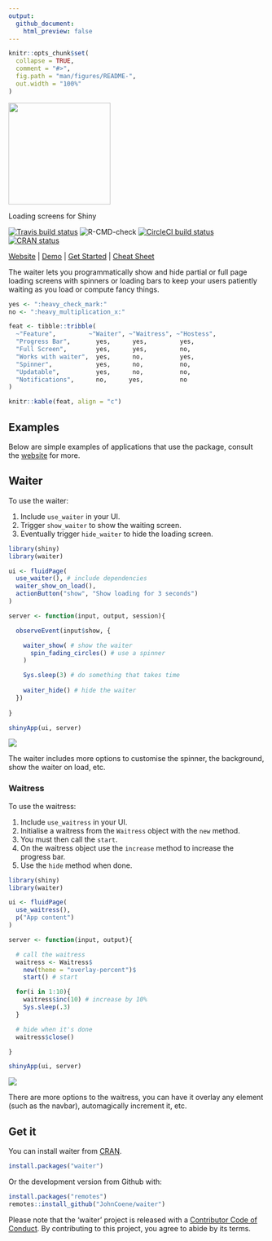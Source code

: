 ```yaml
---
output: 
  github_document:
    html_preview: false
---
```


<!-- README.md is generated from README.Rmd. Please edit that file -->

```r
knitr::opts_chunk$set(
  collapse = TRUE,
  comment = "#>",
  fig.path = "man/figures/README-",
  out.width = "100%"
)
```

<div align="center">
<img src="./man/figures/logo.png" height = "200px" />

Loading screens for Shiny

<!-- badges: start -->
[![Travis build status](https://travis-ci.org/JohnCoene/waiter.svg?branch=master)](https://travis-ci.org/JohnCoene/waiter)
![R-CMD-check](https://github.com/JohnCoene/waiter/workflows/R-CMD-check/badge.svg)
[![CircleCI build status](https://circleci.com/gh/JohnCoene/waiter.svg?style=svg)](https://circleci.com/gh/JohnCoene/waiter)
[![CRAN status](https://www.r-pkg.org/badges/version/waiter)](https://CRAN.R-project.org/package=waiter)
<!-- badges: end -->

[Website](https://waiter.john-coene.com) | [Demo](https://shiny.john-coene.com/waiter/) | [Get Started](https://waiter.john-coene.com/#/waiter) | [Cheat Sheet](https://waiter.john-coene.com/_assets/cheatsheet.pdf)
</div>

The waiter lets you programmatically show and hide partial or full page loading screens with spinners or loading bars to keep your users patiently waiting as you load or compute fancy things.

```r
yes <- ":heavy_check_mark:"
no <- ":heavy_multiplication_x:"

feat <- tibble::tribble(
  ~"Feature",         ~"Waiter", ~"Waitress", ~"Hostess",
  "Progress Bar",       yes,      yes,         yes,
  "Full Screen",        yes,      yes,         no,
  "Works with waiter",  yes,      no,          yes,
  "Spinner",            yes,      no,          no,
  "Updatable",          yes,      no,          no,
  "Notifications",      no,      yes,          no
)

knitr::kable(feat, align = "c")
```

## Examples

Below are simple examples of applications that use the package, consult the [website](https://waiter.john-coene.com) for more.

## Waiter

To use the waiter:

1. Include `use_waiter` in your UI.
2. Trigger `show_waiter` to show the waiting screen.
3. Eventually trigger `hide_waiter` to hide the loading screen.

```r
library(shiny)
library(waiter)

ui <- fluidPage(
  use_waiter(), # include dependencies
  waiter_show_on_load(),
  actionButton("show", "Show loading for 3 seconds")
)

server <- function(input, output, session){

  observeEvent(input$show, {

    waiter_show( # show the waiter
      spin_fading_circles() # use a spinner
    )

    Sys.sleep(3) # do something that takes time
    
    waiter_hide() # hide the waiter
  })
  
}

shinyApp(ui, server)
```

![](man/figures//waiter-basic.gif)

The waiter includes more options to customise the spinner, the background, show the waiter on load, etc.

### Waitress

To use the waitress:

1. Include `use_waitress` in your UI.
2. Initialise a waitress from the `Waitress` object with the `new` method.
3. You must then call the `start`.
4. On the waitress object use the `increase` method to increase the progress bar.
5. Use the `hide` method when done.

```r
library(shiny)
library(waiter)

ui <- fluidPage(
  use_waitress(),
  p("App content")
)

server <- function(input, output){

  # call the waitress
  waitress <- Waitress$
    new(theme = "overlay-percent")$
    start() # start

  for(i in 1:10){
    waitress$inc(10) # increase by 10%
    Sys.sleep(.3)
  }

  # hide when it's done
  waitress$close() 

}

shinyApp(ui, server)
```

![](man/figures//waitress-basic.gif)

There are more options to the waitress, you can have it overlay any element (such as the navbar), automagically increment it, etc.

## Get it

You can install waiter from [CRAN](https://CRAN.R-project.org/package=waiter).

```r
install.packages("waiter")
```

Or the development version from Github with:

``` r
install.packages("remotes")
remotes::install_github("JohnCoene/waiter")
```

Please note that the 'waiter' project is released with a [Contributor Code of Conduct](https://waiter.john-coene.com/#/coc). By contributing to this project, you agree to abide by its terms.

